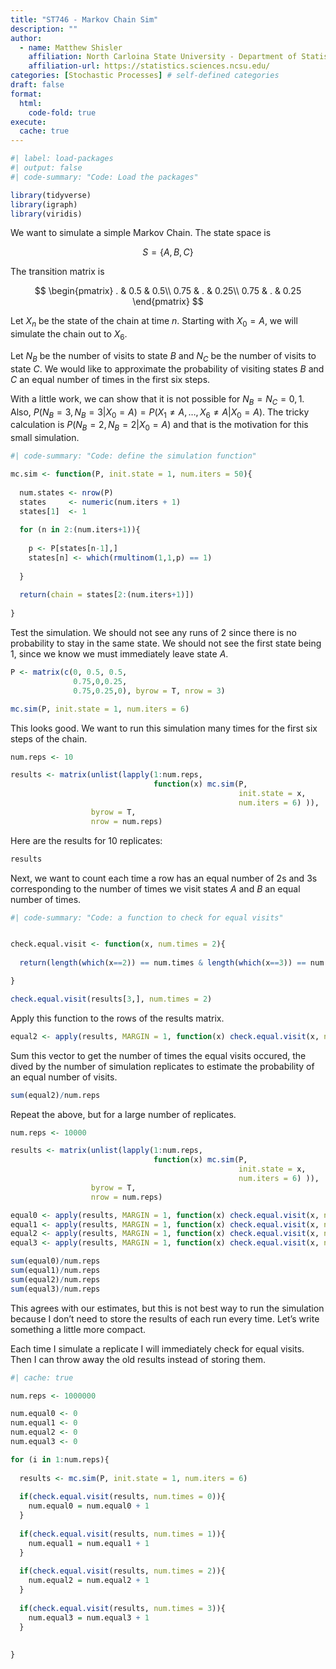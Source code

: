 ```yaml
---
title: "ST746 - Markov Chain Sim"
description: ""
author:
  - name: Matthew Shisler
    affiliation: North Carloina State University - Department of Statistics
    affiliation-url: https://statistics.sciences.ncsu.edu/ 
categories: [Stochastic Processes] # self-defined categories
draft: false 
format:
  html: 
    code-fold: true
execute: 
  cache: true
---
```



```r
#| label: load-packages
#| output: false
#| code-summary: "Code: Load the packages"

library(tidyverse)
library(igraph)
library(viridis)
```

We want to simulate a simple Markov Chain. The state space is

$$
S = \{A,B,C\}
$$

The transition matrix is

$$
\begin{pmatrix}
. & 0.5 & 0.5\\
0.75 & . & 0.25\\
0.75 & . & 0.25
\end{pmatrix}
$$

Let $X_n$ be the state of the chain at time $n$. Starting with $X_0 = A$, we will simulate the chain out to $X_6$.

Let $N_B$ be the number of visits to state $B$ and $N_C$ be the number of visits to state $C$. We would like to approximate the probability of visiting states $B$ and $C$ an equal number of times in the first six steps.

With a little work, we can show that it is not possible for $N_B = N_C = 0, 1$. Also, $P(N_B = 3, N_B = 3 | X_0 = A) = P(X_1 \neq A, \dots, X_6 \neq A| X_0 = A)$. The tricky calculation is $P(N_B = 2, N_B = 2 | X_0 = A)$ and that is the motivation for this small simulation.

```r
#| code-summary: "Code: define the simulation function" 

mc.sim <- function(P, init.state = 1, num.iters = 50){
  
  num.states <- nrow(P)
  states     <- numeric(num.iters + 1)
  states[1]  <- 1
  
  for (n in 2:(num.iters+1)){
    
    p <- P[states[n-1],]
    states[n] <- which(rmultinom(1,1,p) == 1)
    
  }
  
  return(chain = states[2:(num.iters+1)])
  
}

```

Test the simulation. We should not see any runs of 2 since there is no probability to stay in the same state. We should not see the first state being 1, since we know we must immediately leave state $A$.

```r

P <- matrix(c(0, 0.5, 0.5,
              0.75,0,0.25,
              0.75,0.25,0), byrow = T, nrow = 3)

mc.sim(P, init.state = 1, num.iters = 6)


```

This looks good. We want to run this simulation many times for the first six steps of the chain.

```r
num.reps <- 10

results <- matrix(unlist(lapply(1:num.reps,  
                                function(x) mc.sim(P, 
                                                   init.state = x, 
                                                   num.iters = 6) )), 
                  byrow = T, 
                  nrow = num.reps)
```

Here are the results for 10 replicates:

```r
results
```

Next, we want to count each time a row has an equal number of $2$s and $3$s corresponding to the number of times we visit states $A$ and $B$ an equal number of times.

```r
#| code-summary: "Code: a function to check for equal visits" 


check.equal.visit <- function(x, num.times = 2){
  
  return(length(which(x==2)) == num.times & length(which(x==3)) == num.times)

}

check.equal.visit(results[3,], num.times = 2)


```

Apply this function to the rows of the results matrix.

```r

equal2 <- apply(results, MARGIN = 1, function(x) check.equal.visit(x, num.times = 2))

```

Sum this vector to get the number of times the equal visits occured, the dived by the number of simulation replicates to estimate the probability of an equal number of visits.

```r
sum(equal2)/num.reps
```

Repeat the above, but for a large number of replicates.

```r
num.reps <- 10000

results <- matrix(unlist(lapply(1:num.reps,  
                                function(x) mc.sim(P, 
                                                   init.state = x, 
                                                   num.iters = 6) )), 
                  byrow = T, 
                  nrow = num.reps)

equal0 <- apply(results, MARGIN = 1, function(x) check.equal.visit(x, num.times = 0))
equal1 <- apply(results, MARGIN = 1, function(x) check.equal.visit(x, num.times = 1))
equal2 <- apply(results, MARGIN = 1, function(x) check.equal.visit(x, num.times = 2))
equal3 <- apply(results, MARGIN = 1, function(x) check.equal.visit(x, num.times = 3))

sum(equal0)/num.reps
sum(equal1)/num.reps
sum(equal2)/num.reps
sum(equal3)/num.reps
```

This agrees with our estimates, but this is not best way to run the simulation because
I don't need to store the results of each run every time. Let's write something a little more compact.

Each time I simulate a replicate I will immediately check for equal visits. Then
I can throw away the old results instead of storing them.

```r
#| cache: true

num.reps <- 1000000

num.equal0 <- 0
num.equal1 <- 0
num.equal2 <- 0
num.equal3 <- 0

for (i in 1:num.reps){
  
  results <- mc.sim(P, init.state = 1, num.iters = 6)
  
  if(check.equal.visit(results, num.times = 0)){
    num.equal0 = num.equal0 + 1 
  }
  
  if(check.equal.visit(results, num.times = 1)){
    num.equal1 = num.equal1 + 1 
  }
  
  if(check.equal.visit(results, num.times = 2)){
    num.equal2 = num.equal2 + 1 
  }
  
  if(check.equal.visit(results, num.times = 3)){
    num.equal3 = num.equal3 + 1 
  }
  
  
}



```